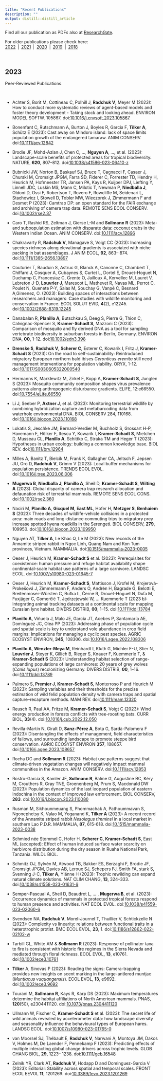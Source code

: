 ```yaml
---
title: "Recent Publications"
description: ""
output: distill::distill_article
---
```


Find all our publication as PDFs also at [ResearchGate](https://www.researchgate.net/).   
  
For older publications please check here:<br> [2022](pubs-2022.html)&ensp;|&ensp;[2021](pubs-2021.html)&ensp;|&ensp;[2020](pubs-2020.html)&ensp;|&ensp;[2019](pubs-2019.html)&ensp;|&ensp;[2018](pubs-2018.html) 

<br>

## 2023

<div class='headerbox'><hbox>Peer-Reviewed Publications</hbox></div><br>

* Achter S, Borit M, Cottineau C, Polhill J, **Radchuk V**, Meyer M (2023): How to conduct more systematic reviews of agent-based models and foster theory development - Taking stock and looking ahead. ENVIRON MODEL SOFTW. 105867. doi:<span>[10.1016/j.envsoft.2023.105867](https://doi.org/10.1016/j.envsoft.2023.105867)</span> 

* Bonenfant C, Rutschmann A, Burton J, Boyles R, García F, **Tilker A**, Schütz E (2023): Cast away on Mindoro island: lack of space limits population growth of the endangered tamaraw. ANIM CONSERV. doi:<span>[10.1111/acv.12842](https://doi.org/10.1111/acv.12842)</span>

* Brodie JF, Mohd-Azlan J, Chen C, ..., **Nguyen A**, ..., et al. (2023): Landscape-scale benefits of protected areas for tropical biodiversity. NATURE, **620**, 807–812. doi:<span>[10.1038/s41586-023-06410-z](https://doi.org/10.1038/s41586-023-06410-z)</span> 

* Bubnicki JW, Norton B, Baskauf SJ, Bruce T, Cagnacci F, Casaer J, Churski M, Cromsigt JPGM, Farra SD, Fiderer C, Forrester TD, Hendry H, Heurich M, Hofmeester TR, Jansen PA, Kays R, Kuijper DPJ, Liefting Y, Linnell JDC, Luskin MS, Mann C, Milotic T, Newman P, **Niedballa J**, Oldoni D, Ossi F, Robertson T, Rovero F, Rowcliffe M, Seidenari L, Stachowicz I, Stowell D, Tobler MW, Wieczorek J, Zimmermann F and Desmet P (2023): Camtrap DP: an open standard for the FAIR exchange and archiving of camera trap data. REMOTE SENS ECOL CONSERV. doi:<span>[10.1002/rse2.37](https://doi.org/10.1002/rse2.374)</span> 

* Caro T, Rashid RS, Zeltman J, Gierse L-M and **Sollmann R** (2023): Meta- and subpopulation estimation with disparate data: coconut crabs in the Western Indian Ocean. ANIM CONSERV.
doi:<span>[10.1111/acv.12896](https://doi.org/10.1111/acv.12896)</span>

* Chakravarty R, **Radchuk V**, Managave S, Voigt CC (2023): Increasing species richness along elevational gradients is associated with niche packing in bat assemblages. J ANIM ECOL, **92**, 863– 874. doi:<span>[10.1111/1365-2656.13897](https://doi.org/10.1111/1365-2656.13897)</span>

* Couturier T, Bauduin S, Astruc G, Blanck A, Canonne C, Chambert T, Chiffard J,  Cosquer A, Cubaynes S, Curtet L, Dortel E, Drouet-Hoguet N, Duchamp C, Francesiaz C, Grente O, Jailloux A, Kervellec M, Lauret V, Lebreton J-D, **Louvrier J**, Marescot L, Mathevet R, Navas ML, Perrot C, Poulet N, Quenete P-Y, Salas M, Souchay G, Vanpé C, Besnard A,Gimenez, O. (2023): Building spaces of interactions between researchers and managers: Case studies with wildlife monitoring and conservation in France. ECOL SOLUT EVID, **4**(2), e12245. doi:<span>[10.1002/2688-8319.12245](https://doi.org/10.1002/2688-8319.12245)</span>

* Danabalan R, **Planillo A**, Butschkau S, Deeg S, Pierre G, Thion C, Calvignac-Spencer S, **Kramer-Schadt S**, Mazzoni C (2023): Comparison of mosquito and fly derived DNA as a tool for sampling vertebrate biodiversity in suburban forests in Berlin, Germany. ENVIRON DNA, **00**, 1-12. doi:<span>[10.1002/edn3.398](https://doi.org/10.1002/edn3.398)</span> 

* **Drenske S**, **Radchuk V**, **Scherer C**, Esterer C, Kowarik I, Fritz J, **Kramer-Schadt S** (2023): On the road to self-sustainability: Reintroduced migratory European northern bald ibises *Geronticus eremita* still need management interventions for population viability. ORYX, 1-12. doi:<span>[10.1017/S0030605322000540](https://doi.org/10.1017/S0030605322000540)</span>

* Hermanns K, Marklewitz M, Zirkel F, Kopp A, **Kramer-Schadt S**, Junglen S (2023): Mosquito community composition shapes virus prevalence patterns along anthropogenic disturbance gradients.
ELIFE, 12:e66550. doi:<span>[10.7554/eLife.66550](https://doi.org/10.7554/eLife.66550)</span>

* Li J, Seeber P, **Axtner J**, et al. (2023): Monitoring terrestrial wildlife by combining hybridization capture and metabarcoding data from waterhole environmental DNA. BIOL CONSERV 284, 110168. doi:<span>[10.1016/j.biocon.2023.110168](https://doi.org/10.1016/j.biocon.2023.110168)</span>

* Lokatis S, Jeschke JM, Bernard-Verdier M, Buchholz S, Grossart H-P, Havemann F, Hölker F, Itescu Y, Kowarik I, **Kramer-Schadt S**, Mietchen D, Musseau CL, **Planillo A**, Schittko C, Straka TM and Heger T (2023): Hypotheses in urban ecology: building a common knowledge base. BIOL REV. doi:<span>[10.1111/brv.12964](https://doi.org/10.1111/brv.12964)</span>

* Milles A, Banitz T, Bielcik M, Frank K, Gallagher CA, Jeltsch F, Jepsen JU, Oro D, **Radchuk V**, Grimm V (2023): Local buffer mechanisms for population persistence. TRENDS ECOL EVOL. doi:<span>[10.1016/j.tree.2023.06.006](https://doi.org/10.1016/j.tree.2023.06.006)</span>

* **Mugerwa B**, **Niedballa J**, **Planillo A**, Sheil D, **Kramer-Schadt S**, **Wilting A** (2023): Global disparity of camera trap research allocation and defaunation risk of terrestrial mammals. REMOTE SENS ECOL CONS.  doi:<span>[10.1002/rse2.360](https://doi.org/10.1002/rse2.360)</span>

* Naciri M, **Planillo A**, **Gicquel M**, **East ML**, Hofer H, **Metzger S**, **Benhaiem S** (2023): Three decades of wildlife-vehicle collisions in a protected area: main roads and long-distance commuting trips to migratory prey increase spotted hyena roadkills in the Serengeti. BIOL CONSERV, **279**, 109950. doi:<span>[10.1016/j.biocon.2023.109950](https://doi.org/10.1016/j.biocon.2023.109950)</span>

* Nguyen AT, **Tilker A**, Le Khac Q, Le M (2023): New records of the Annamite striped rabbit in Ngoc Linh, Quang Nam and Kon Tum provinces, Vietnam. MAMMALIA. doi:<span>[10.1515/mammalia-2023-0005](https://doi.org/10.1515/mammalia-2023-0005)</span>

* Oeser J, Heurich M, **Kramer-Schadt S** et al. (2023): Prerequisites for coexistence: human pressure and refuge habitat availability shape continental-scale habitat use patterns of a large carnivore. LANDSC ECOL. doi:<span>[10.1007/s10980-023-01645-7](https://doi.org/10.1007/s10980-023-01645-7)</span> 

* Oeser J, Heurich M, **Kramer-Schadt S**, Mattisson J, Krofel M, Krojerová-Prokešová J, Zimmermann F, Anders O, Andrén H, Bagrade G, Belotti E, Breitenmoser-Würsten C, Bufka L, Černe R, Drouet-Hoguet N, Duľa M, Fuxjäger C, Gomerčić T, Jędrzejewski W, … Kuemmerle T (2023 b): Integrating animal tracking datasets at a continental scale for mapping Eurasian lynx habitat. DIVERS DISTRIB, **00**, 1–15. doi:<span>[10.1111/ddi.13784](https://doi.org/10.1111/ddi.13784)</span> 

* **Planillo A**, Viñuela J, Malo JE, García JT, Acebes P, Santamaría AE, Domínguez JC, Olea PP (2023): Addressing phase of population cycle and spatial scale is key to understand vole abundance in crop field margins: Implications for managing a cyclic pest species. AGRIC ECOSYST ENVIRON, **345**, 108306. doi:<span>[10.1016/j.agee.2022.108306](https://doi.org/10.1016/j.agee.2022.108306)</span>

* **Planillo A**, **Wenzler-Meya M**, Reinhardt I, Kluth G, Michler F-U, Stier N, **Louvrier J**, Steyer K, Gillich B, Rieger S, Knauer F, Kuemmerle T, & **Kramer-Schadt S** (2023): Understanding habitat selection of range-expanding populations of large carnivores: 20 years of grey wolves (*Canis lupus*) recolonizing Germany. DIVERS DISTRIB, **00**, 1–16. doi:<span>[10.1111/ddi.13789](https://doi.org/10.1111/ddi.13789)</span> 

* Palmero S, **Premier J**, **Kramer-Schadt S**, Monterroso P and Heurich M (2023): Sampling variables and their thresholds for the precise estimation of wild felid population density with camera traps and spatial capture–recapture methods. MAM REV. doi:<span>[10.1111/mam.12320](https://doi.org/10.1111/mam.12320)</span> 
* Reusch R, Paul AA, Fritze M, **Kramer-Schadt S**, Voigt C (2023): Wind energy production in forests conflicts with tree-roosting bats. CURR BIOL, **33**(4). doi:<span>[10.1016/j.cub.2022.12.050](https://doi.org/10.1016/j.cub.2022.12.050)</span>

* Revilla-Martín N, Giralt D, **Sanz-Pérez A**, Bota G, Sardà-Palomera F (2023): Disentangling the effects of management, field characteristics of fallows, and surrounding landscape to promote steppe bird conservation. AGRIC ECOSYST ENVIRON **357**, 108657.  doi:<span>[10.1016/j.agee.2023.108657](doi:10.1016/j.agee.2023.108657)</span>

* Rocha DG and **Sollmann R** (2023): Habitat use patterns suggest that climate-driven vegetation changes will negatively impact mammal communities in the Amazon. ANIM CONSERV. doi:<span>[10.1111/acv.12853](https://doi.org/10.1111/acv.12853)</span>

* Rostro-García S, Kamler JF, **Sollmann R**, Balme G, Augustine BC, Kéry M, Crouthers R, Gray TNE, Groenenberg M, Prum S, Macdonald DW (2023): Population dynamics of the last leopard population of eastern Indochina in the context of improved law enforcement. BIOL CONSERV, **283**. doi:<span>[10.1016/j.biocon.2023.110080](https://doi.org/10.1016/j.biocon.2023.110080)</span>

* Rusman M, Sikhounmeuang S, Phommachak A, Pathoummavan S, Ngonephetsy K, Valao M, Yoganand K, **Tilker A** (2023): A recent record of the Annamite striped rabbit *Nesolagus timminsi* in a local market in southern Lao P.D.R. MAMMALIA, **87**, 615-618. doi:<span>[10.1515/mammalia-2023-0038](https://doi.org/10.1515/mammalia-2023-0038)</span>

* Schmied née Stommel C, Hofer H, **Scherer C**, **Kramer-Schadt S**, East ML (accepted): Effect of human induced surface water scarcity on herbivore distribution during the dry season in Ruaha National Park, Tanzania. WILDL BIOL.

* Schmitz OJ, Sylvén M, Atwood TB, Bakker ES, Berzaghi F, Brodie JF, Cromsigt JPGM, Davies AB, Leroux SJ, Schepers FJ, Smith FA, stark S, Svenning J-C, **Tilker A**, Ylänne H (2023): Trophic rewilding can expand natural climate solutions. NAT CLIM CHANG, **13**, 324–333. doi:<span>[10.1038/s41558-023-01631-6](doi:10.1038/s41558-023-01631-6)</span>

* Semper-Pascual A, Sheil D, Beaudrot L, ... , **Mugerwa B**, et al. (2023): Occurrence dynamics of mammals in protected tropical forests respond to human presence and activities. NAT ECOL EVOL. doi:<span>[10.1038/s41559-023-02060-6](https://doi.org/10.1038/s41559-023-02060-6)</span>

* Svendsen NA, **Radchuk V**, Morel-Journel T, Thuillier V, Schtickzelle N (2023): Complexity vs linearity: relations between functional traits in a heterotrophic protist. BMC ECOL EVOL, **23**, 1. doi:<span>[10.1186/s12862-022-02102-w](https://doi.org/10.1186/s12862-022-02102-w)</span>

* Tarbill GL, White AM & **Sollmann R** (2023): Response of pollinator taxa to fire is consistent with historic fire regimes in the Sierra Nevada and mediated through floral richness. ECOL EVOL, **13**, e10761. doi:<span>[10.1002/ece3.10761](https://doi.org/10.1002/ece3.10761)</span> 

* **Tilker** A, Sinovas P (2023): Reading the signs: Camera-trapping provides new insights on scent marking in the large-antlered muntjac (*Muntiacus vuquangensis*). ECOL EVOL, **13**, e9692. doi:<span>[10.1002/ece3.9692](https://doi.org/10.1002/ece3.9692)</span>

* Tourani M, **Sollmann R**, Kays R, Karp DS (2023): Maximum temperatures determine the habitat affiliations of North American mammals. PNAS, **120**(50), e2304411120. doi:<span>[10.1073/pnas.2304411120](https://doi.org/10.1073/pnas.2304411120)</span>

* Ullmann W, Fischer C, **Kramer-Schadt S** et al. (2023): The secret life of wild animals revealed by accelerometer data: how landscape diversity and seasonality influence the behavioural types of European hares. LANDSC ECOL. doi:<span>[10.1007/s10980-023-01765-0](https://doi.org/10.1007/s10980-023-01765-0)</span>

* van Moorsel SJ, Thébault E, **Radchuk V**, Narwani A, Montoya JM, Dakos V, Holmes M, De Laender F, Pennekamp F (2023): Predicting effects of multiple interacting global change drivers across trophic levels. GLOB CHANG BIOL, **29**, 1223– 1238. doi:<span>[10.1111/gcb.16548](https://doi.org/10.1111/gcb.16548)</span>

* Zelnik YR, Clark AT, **Radchuk V**, Hodapp D and Dominguez-Garcia V (2023): Editorial: Stability across spatial and temporal scales. FRONT ECOL EEVOL **11**, 1201269. doi:<span>[10.3389/fevo.2023.1201269](https://doi.org/10.3389/fevo.2023.1201269)</span>

<!--<div class='headerbox'><hbox>Preprints</hbox></div><br>-->



<!--<div class='headerbox'><hbox>Book Chapters & Reports</hbox></div><br>-->

